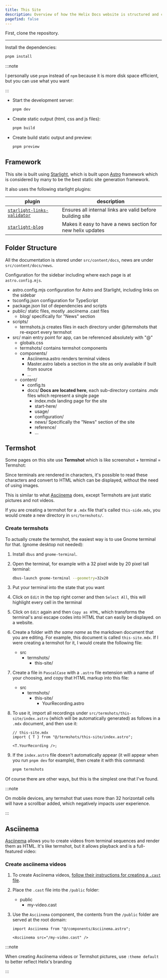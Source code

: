 ```yaml
---
title: This Site
description: Overview of how the Helix Docs website is structured and contributing information
pagefind: false
---
```




First, clone the repository.

---

Install the dependencies:

```sh
pnpm install
```

:::note

I personally use `pnpm` instead of `npm` because it is more disk space efficient, but you can use what you want

:::

- Start the development server:

  ```sh
  pnpm dev
  ```

- Create static output (html, css and js files):

  ```sh
  pnpm build
  ```

- Create build static output and preview:

  ```sh
  pnpm preview
  ```

## Framework

This site is built using [Starlight](https://starlight.astro.build/), which is built upon [Astro](https://astro.build/) framework which is considered by many to be the best static site generation framework.

It also uses the following starlight plugins:

| plugin                                                                       | description                                                |
| ---------------------------------------------------------------------------- | ---------------------------------------------------------- |
| [`starlight-links-validator`](https://starlight-links-validator.vercel.app/) | Ensures all internal links are valid before building site  |
| [`starlight-blog`](https://starlight-blog-docs.vercel.app/)                  | Makes it easy to have a news section for new helix updates |

## Folder Structure

All the documentation is stored under `src/content/docs`, news are under `src/content/docs/news`.

Configuration for the sidebar including where each page is at `astro.config.mjs`.

<FileTree>

- astro.config.mjs configuration for Astro and Starlight, including links on the sidebar
- tsconfig.json configuration for TypeScript
- package.json list of dependencies and scripts
- public/ static files, mostly .asciinema .cast files
  - blog/ specifically for "News" section
- scripts/
  - termshots.js creates files in each directory under @/termshots that re-export every termshot
- src/ main entry point for app, can be referenced absolutely with "@"
  - globals.css
  - termshots/ contains termshot components
  - components/
    - Asciinema.astro renders terminal videos
    - Master.astro labels a section in the site as only available if built from source
    - ...
  - content/
    - config.ts
    - docs/ **Docs are located here**, each sub-directory contains _.mdx_ files which represent a single page
      - index.mdx landing page for the site
      - start-here/
      - usage/
      - configuration/
      - news/ Specifically the "News" section of the site
      - reference/
      - ...

</FileTree>

## Termshot

Some pages on this site use **Termshot** which is like screenshot + terminal = Termshot:


<DefaultTheme />

Since terminals are rendered in characters, it's possible to read these characters and convert to HTML which can be displayed, without the need of using images.

This is similar to what [Asciinema](https://asciinema.org/) does, except Termshots are just static pictures and not videos.

If you are creating a termshot for a `.mdx` file that's called `this-side.mdx`, you would create a new directory in `src/termshots/`.

### Create termshots

To actually create the termshot, the easiest way is to use Gnome terminal for that. (gnome desktop not needed):

<Steps>

1. Install `dbus` and `gnome-terminal`.

2. Open the terminal, for example with a 32 pixel wide by 20 pixel tall terminal:

   ```sh
   dbus-launch gnome-terminal --geometry=32x20
   ```

3. Put your terminal into the state that you want

4. Click on `Edit` in the top right corner and then `Select All`, this will highlight every cell in the terminal

5. Click on `Edit` again and then `Copy as HTML`, which transforms the terminal's ansi escape codes into HTML that can easily be displayed. on a website.

6. Create a folder _with the same name_ as the markdown document that you are editing. For example, this document is called `this-site.mdx`. If I were creating a termshot for it, I would create the following file:

   <FileTree>

   - src
     - termshots/
       - this-site/

   </FileTree>

7. Create a file in `PascalCase` with a `.astro` file extension with a name of your choosing, and copy that HTML markup into this file:

   <FileTree>

   - src
     - termshots/
       - this-site/
         - YourRecording.astro

   </FileTree>

8. To use it, import all recordings under `src/termshots/this-site/index.astro` (which will be automatically generated) as follows in a `.mdx` document, and then use it:

   ```mdx
   // this-site.mdx
   import { T } from "@/termshots/this-site/index.astro";

   <T.YourRecording />;
   ```

9. If the `index.astro` file doesn't automatically appear (it will appear when you run `pnpm dev` for example), then create it with this command:

   ```sh
   pnpm termshots
   ```

</Steps>

Of course there are other ways, but this is the simplest one that I've found.

:::note

On mobile devices, any termshot that uses more than 32 horizontall cells will have a scrollbar added, which negatively impacts user experience.

:::

## Asciinema

[Asciinema](https://asciinema.org/) allows you to create videos from terminal sequences and render them as HTML. It's like termshot, but it allows playback and is a full-featured video:

<Asciinema src="/blog/softwrap.cast" />

### Create asciinema videos

<Steps>

1. To create Asciinema videos, [follow their instructions for creating a `.cast` file](https://asciinema.org/).

2. Place the `.cast` file into the `/public` folder:

   <FileTree>

   - public
     - my-video.cast

   </FileTree>

3. Use the `Asciinema` component, the contents from the `/public` folder are served at the root domain:

   ```mdx
   import Asciinema from "@/components/Asciinema.astro";

   <Asciinema src="/my-video.cast" />
   ```

</Steps>

:::note

When creating Asciinema videos or Termshot pictures, use `:theme default` to better reflect Helix's branding

:::

